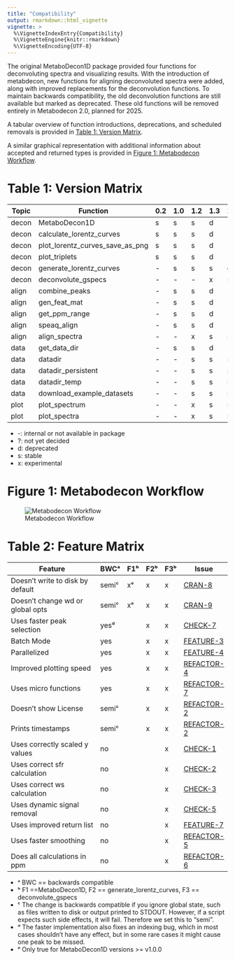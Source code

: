 ```yaml
---
title: "Compatibility"
output: rmarkdown::html_vignette
vignette: >
  %\VignetteIndexEntry{Compatibility}
  %\VignetteEngine{knitr::rmarkdown}
  %\VignetteEncoding{UTF-8}
---
```


The original MetaboDecon1D package provided four functions for deconvoluting spectra and visualizing results. With the introduction of metabdecon, new functions for aligning deconvoluted spectra were added, along with improved replacements for the deconvolution functions. To maintain backwards compatibility, the old deconvolution functions are still available but marked as deprecated. These old functions will be removed entirely in Metabodecon 2.0, planned for 2025.

A tabular overview of function introductions, deprecations, and scheduled removals is provided in [Table 1: Version Matrix](#table-1-version-matrix).

A similar graphical representation with additional information about accepted and returned types is provided in [Figure 1: Metabodecon Workflow](#figure-1-metabodecon-workflow).

# Table 1: Version Matrix

| Topic | Function                        | 0.2 | 1.0 | 1.2 | 1.3 | 2.0 |
| ----- | ------------------------------- | --- | --- | --- | --- | --- |
| decon | MetaboDecon1D                   | s   | s   | s   | d   | -   |
| decon | calculate_lorentz_curves        | s   | s   | s   | d   | -   |
| decon | plot_lorentz_curves_save_as_png | s   | s   | s   | d   | -   |
| decon | plot_triplets                   | s   | s   | s   | d   | -   |
| decon | generate_lorentz_curves         | -   | s   | s   | s   | d   |
| decon | deconvolute_gspecs              | -   | -   | -   | x   | s   |
| align | combine_peaks                   | -   | s   | s   | d   | -   |
| align | gen_feat_mat                    | -   | s   | s   | d   | -   |
| align | get_ppm_range                   | -   | s   | s   | d   | -   |
| align | speaq_align                     | -   | s   | s   | d   | -   |
| align | align_spectra                   | -   | -   | x   | s   | s   |
| data  | get_data_dir                    | -   | s   | s   | d   | -   |
| data  | datadir                         | -   | -   | s   | s   | s   |
| data  | datadir_persistent              | -   | -   | s   | s   | s   |
| data  | datadir_temp                    | -   | -   | s   | s   | s   |
| data  | download_example_datasets       | -   | -   | s   | s   | s   |
| plot  | plot_spectrum                   | -   | -   | x   | s   | s   |
| plot  | plot_spectra                    | -   | -   | x   | s   | s   |

* -: internal or not available in package
* ?: not yet decided
* d: deprecated
* s: stable
* x: experimental

# Figure 1: Metabodecon Workflow

![Metabodecon Workflow](Classes\spectra_classes.png)

# Table 2: Feature Matrix

| Feature                          | BWCᵃ  | F1ᵇ | F2ᵇ | F3ᵇ | Issue        |
| -------------------------------- | ----- | --- | --- | --- | ------------ |
| Doesn't write to disk by default | semiᶜ | xᵉ  | x   | x   | [CRAN-8]     |
| Doesn't change wd or global opts | semiᶜ | xᵉ  | x   | x   | [CRAN-9]     |
| Uses faster peak selection       | yesᵈ  |     | x   | x   | [CHECK-7]    |
| Batch Mode                       | yes   |     | x   | x   | [FEATURE-3]  |
| Parallelized                     | yes   |     | x   | x   | [FEATURE-4]  |
| Improved plotting speed          | yes   |     | x   | x   | [REFACTOR-4] |
| Uses micro functions             | yes   |     | x   | x   | [REFACTOR-7] |
| Doesn't show License             | semiᶜ |     | x   | x   | [REFACTOR-2] |
| Prints timestamps                | semiᶜ |     | x   | x   | [REFACTOR-2] |
| Uses correctly scaled y values   | no    |     |     | x   | [CHECK-1]    |
| Uses correct sfr calculation     | no    |     |     | x   | [CHECK-2]    |
| Uses correct ws calculation      | no    |     |     | x   | [CHECK-3]    |
| Uses dynamic signal removal      | no    |     |     | x   | [CHECK-5]    |
| Uses improved return list        | no    |     |     | x   | [FEATURE-7]  |
| Uses faster smoothing            | no    |     |     | x   | [REFACTOR-5] |
| Does all calculations in ppm     | no    |     |     | x   | [REFACTOR-6] |

- ᵃ BWC == backwards compatible
- ᵇ F1 ==MetaboDecon1D, F2 == generate_lorentz_curves, F3 == deconvolute_gspecs
- ᶜ The change is backwards compatible if you ignore global state, such as files written to disk or output printed to STDOUT. However, if a script expects such side effects, it will fail. Therefore we set this to "semi".
- ᵈ The faster implementation also fixes an indexing bug, which in most cases shouldn't have any effect, but in some rare cases it might cause one peak to be missed.
- ᵉ Only true for MetaboDecon1D versions >= v1.0.0

[CHECK-1]: ../TODOS.md#check-1-use-of-dtypp-in-load_spectrum
[CHECK-2]: ../TODOS.md#check-2-signal-free-region-calculation
[CHECK-3]: ../TODOS.md#check-3-water-signal-calculation
[CHECK-5]: ../TODOS.md#check-5-signal-preprocessing
[CHECK-7]: ../TODOS.md#check-7-peak-selection-procedure
[CHECK-10]: ../TODOS.md#check-10-negative-values-for-estimated-a
[CRAN-8]: ../TODOS.md#cran-8-functions-should-not-write-to-disk-by-default
[CRAN-9]: ../TODOS.md#cran-9-functions-should-not-change-working-dir-or-global-options
[FEATURE-3]: ../TODOS.md#feature-3-batch-mode
[FEATURE-4]: ../TODOS.md#feature-4-parallelize
[FEATURE-7]: ../TODOS.md#feature-7-improve-return-value
[REFACTOR-2]: ../TODOS.md#refactor-2-text-output--license-timestamps
[REFACTOR-4]: ../TODOS.md#refactor-4-plotting-speed
[REFACTOR-5]: ../TODOS.md#refactor-5-speedup-smoothing
[REFACTOR-6]: ../TODOS.md#refactor-6-use-a-single-unit-as-source-of-truth
[REFACTOR-7]: ../TODOS.md#refactor-7-split-monolithic-functions-into-smaller-parts
